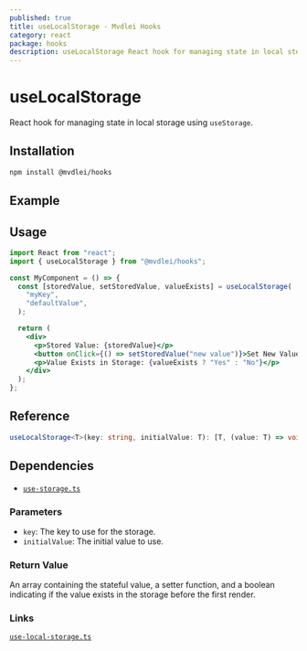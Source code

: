```yaml
---
published: true
title: useLocalStorage - Mvdlei Hooks
category: react
package: hooks
description: useLocalStorage React hook for managing state in local storage.
---
```


# useLocalStorage

React hook for managing state in local storage using `useStorage`.

## Installation

```bash
npm install @mvdlei/hooks
```

## Example

## Usage

```jsx
import React from "react";
import { useLocalStorage } from "@mvdlei/hooks";

const MyComponent = () => {
  const [storedValue, setStoredValue, valueExists] = useLocalStorage(
    "myKey",
    "defaultValue",
  );

  return (
    <div>
      <p>Stored Value: {storedValue}</p>
      <button onClick={() => setStoredValue("new value")}>Set New Value</button>
      <p>Value Exists in Storage: {valueExists ? "Yes" : "No"}</p>
    </div>
  );
};
```

## Reference

```ts
useLocalStorage<T>(key: string, initialValue: T): [T, (value: T) => void, boolean];
```

## Dependencies

- [`use-storage.ts`](./use-storage)

### Parameters

- `key`: The key to use for the storage.
- `initialValue`: The initial value to use.

### Return Value

An array containing the stateful value, a setter function, and a boolean indicating if the value exists in the storage before the first render.

### Links

[`use-local-storage.ts`](https://github.com/m10rten/suite/tree/main/packages/hooks/src/use-local-storage.ts)

